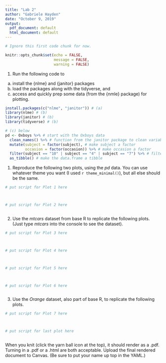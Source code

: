 ```yaml
---
title: "Lab 2"
author: "Gabriele Hayden"
date: "October 9, 2019"
output:
  pdf_document: default
  html_document: default
---
```


```r
# Ignore this first code chunk for now.

knitr::opts_chunk$set(echo = FALSE,
                      message = FALSE,
                      warning = FALSE)
```

1. Run the following code to 
  (a) install the {nlme} and {janitor} packages
  (b) load the packages along with the tidyverse, and
  (c) access and quickly prep some data (from the {nmle} package) for plotting.

```r
install.packages(c("nlme", "janitor")) # (a)
library(nlme) # (b)
library(janitor) # (b)
library(tidyverse) # (b)

# (c) below
pd <- Oxboys %>% # start with the Oxboys data
  clean_names() %>% # function from the janitor package to clean variable names
  mutate(subject = factor(subject), # make subject a factor
         occasion = factor(occasion)) %>% # make occasion a factor
  filter(subject == "10" | subject == "4" | subject == "7") %>% # filter for subjects "10", "4", and "7"
  as_tibble() # make the data.frame a tibble
```

1. Reproduce the following two plots, using the *pd* data. You can use whatever theme you want (I used `r theme_minimal()`), but all else should be the same. 

```r
# put script for Plot 1 here



# put script for Plot 2 here



```

\newpage

2. Use the *mtcars* dataset from base R to replicate the following plots. (Just type *mtcars* into the console to see the dataset).

```r
# put script for Plot 3 here



# put script for Plot 4 here



# put script for Plot 5 here



# put script for Plot 6 here



```

\newpage

3. Use the *Orange* dataset, also part of base R, to replicate the following plots.
   
```r
# put script for Plot 7 here



# put script for last plot here



```

When you knit (click the yarn ball icon at the top), it should render as a .pdf. Turning in a .pdf or a .html are both acceptable. Upload the final rendered document to Canvas. (Be sure to put your name up top in the YAML.)